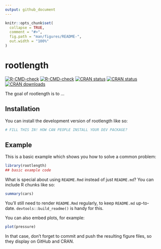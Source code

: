 ```yaml
---
output: github_document
---
```


<!-- README.md is generated from README.Rmd. Please edit that file -->

```r
knitr::opts_chunk$set(
  collapse = TRUE,
  comment = "#>",
  fig.path = "man/figures/README-",
  out.width = "100%"
)
```

# rootlength

<!-- badges: start -->
[![R-CMD-check](https://github.com/icakin/rootlength/actions/workflows/R-CMD-check.yaml/badge.svg)](https://github.com/icakin/rootlength/actions/workflows/R-CMD-check.yaml)
[![R-CMD-check](https://github.com/icakin/rootlength/actions)](https://github.com/icakin/rootlength/actions)
[![CRAN status](https://www.r-pkg.org/badges/version/rootlength)](https://CRAN.R-project.org/package=rootlength)
[![CRAN status](https://CRAN.R-project.org/package=rootlength)](https://www.r-pkg.org/badges/version/rootlength)
[![CRAN downloads](https://CRAN.R-project.org/package=rootlength)](https://cranlogs.r-pkg.org/badges/rootlength)
<!-- badges: end -->

The goal of rootlength is to ...

## Installation

You can install the development version of rootlength like so:

``` r
# FILL THIS IN! HOW CAN PEOPLE INSTALL YOUR DEV PACKAGE?
```

## Example

This is a basic example which shows you how to solve a common problem:

```r
library(rootlength)
## basic example code
```

What is special about using `README.Rmd` instead of just `README.md`? You can include R chunks like so:

```r
summary(cars)
```

You'll still need to render `README.Rmd` regularly, to keep `README.md` up-to-date. `devtools::build_readme()` is handy for this.

You can also embed plots, for example:

```r
plot(pressure)
```

In that case, don't forget to commit and push the resulting figure files, so they display on GitHub and CRAN.
